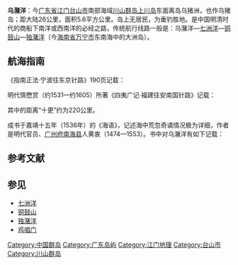 
{{Infobox Islands
| name             = 乌潴洋（乌猪岛、乌猪洲）
| locator map      = {{Location map+|South China Sea|float=center|width=300|caption=乌潴洋的位置 
|places=
{{location map~ |South China Sea |marksize=6 |lat=21.611523|long=112.892158|label='''乌潴洋''' |position=bottom}}
}}
| map_custom       = yes
| native name      = 
| location         = [[南海|南中国海]]
| coordinates      = {{Coord|21|36||N|112|53||E|display=inline,title}}
| archipelago      = [[川山群岛|川山群岛]]
| total islands    = 
| coastline        =
| highest mount    = 
| elevation        =
| country                          = {{PRC}}
| country admin divisions title   = 县级市
| country admin divisions         = [[广东省|广东省]][[江门|江门]][[台山市|台山市]]
}}

'''乌潴洋'''：今[[广东省|广东省]][[江门|江门]][[台山市|台山市]]南部海域[[川山群岛|川山群岛]][[上川岛|上川岛]]东面离岛乌猪洲，也作乌猪岛；距大陆26公里，面积5.6平方公里。岛上无居民，为垂钓胜地。是中国明清时代的商船下南洋或西南洋的必经之路，传统航行线路一般是：乌潴洋—[[七洲洋|七洲洋]]—[[铜鼓山|铜鼓山]]—[[独潴洋|独潴洋]]（今[[海南省|海南省]][[万宁市|万宁市]]东南海中的大洲岛）。

==航海指南==
《指南正法·宁波往东京针路》190页记载：
{{Cquote|用坤未七更见乌猪。用单坤十三更见七州。用单申二更见铜鼓。用单坤五更见独猪。用坤未四更见海南犁母。用庚酉十五更取海宝。用单亥及乾亥五更取[[鸡唱门|鸡唱门]]入港。<ref>[[向达|向达]]校注，《两种海道针经（乙）·指南正法》，中华书局，2000年4月，ISBN 7101020259/K.87。</ref>}}

明代慎懋赏（约1531—约1605）所著《四夷广记·福建往安南国针路》记载：
{{Cquote|用坤未针，五更船，取乌潴山。用坤未针，十更船，平七州山。用坤未针，七更船，平独潴山。用单未针，二十更船，取占毕罗。用单未针，五更船，取外罗山外。<ref>南溟網 ·“四夷廣記”針路2 载于《玄覽堂叢書續集》第100冊
[http://www.world10k.com/blog/?p=1645]</ref><ref>慎懋赏《四夷广记》，玄览堂丛书续集，台北，國立中央圖書館，1985。
[http://www.bookinlife.net/book-28957.html]</ref>}}

其中的距离“十更”约为220公里。

成书于嘉靖十五年（1536年）的《海语》，记述海中荒忽奇谲情况极为详细，作者是明代官员、[[广州府|广州府]][[南海县|南海县]]人黄衷（1474—1553）。书中对乌潴洋有如下记载：

{{Cquote|[[暹罗国|暹罗国]]在南海中，自东筦之南亭门放洋，南至乌潴、独潴、七洲，星盘坤未针至外罗，坤申针四十五程至占城。<ref>中华典藏 [https://www.zhonghuadiancang.com/tianwendili/haiyu/]</ref>}}

== 参考文献 ==
{{Reflist}}

== 参见 ==
* [[七洲洋|七洲洋]]
* [[铜鼓山|铜鼓山]]
* [[独潴洋|独潴洋]]
* [[鸡唱门|鸡唱门]]

[[Category:中国群岛|Category:中国群岛]]
[[Category:广东岛屿|Category:广东岛屿]]
[[Category:江门地理|Category:江门地理]]
[[Category:台山市|Category:台山市]]
[[Category:川山群岛|Category:川山群岛]]